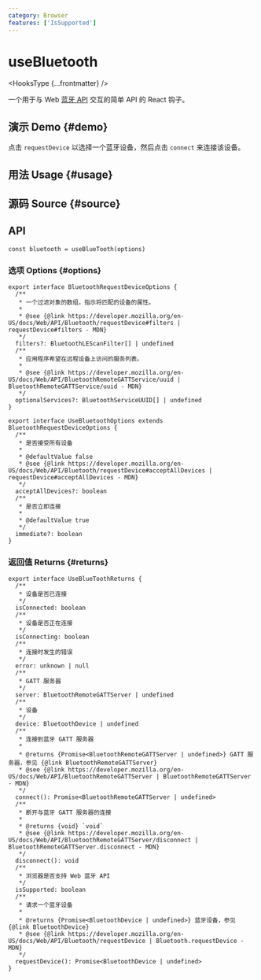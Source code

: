 ```yaml
---
category: Browser
features: ['IsSupported']
---
```


# useBluetooth


<HooksType {...frontmatter} />

一个用于与 Web [蓝牙 API](https://developer.mozilla.org/en-US/docs/Web/API/Web_Bluetooth_API) 交互的简单 API 的 React 钩子。

## 演示 Demo \{#demo}

点击 `requestDevice` 以选择一个蓝牙设备，然后点击 `connect` 来连接该设备。


<App />

## 用法 Usage \{#usage}



## 源码 Source \{#source}


<Source />

## API

```tsx
const bluetooth = useBlueTooth(options)
```

### 选项 Options \{#options}

```tsx
export interface BluetoothRequestDeviceOptions {
  /**
   * 一个过滤对象的数组，指示将匹配的设备的属性。
   *
   * @see {@link https://developer.mozilla.org/en-US/docs/Web/API/Bluetooth/requestDevice#filters | requestDevice#filters - MDN}
   */
  filters?: BluetoothLEScanFilter[] | undefined
  /**
   * 应用程序希望在远程设备上访问的服务列表。
   *
   * @see {@link https://developer.mozilla.org/en-US/docs/Web/API/BluetoothRemoteGATTService/uuid | BluetoothRemoteGATTService/uuid - MDN}
   */
  optionalServices?: BluetoothServiceUUID[] | undefined
}

export interface UseBluetoothOptions extends BluetoothRequestDeviceOptions {
  /**
   * 是否接受所有设备
   *
   * @defaultValue false
   * @see {@link https://developer.mozilla.org/en-US/docs/Web/API/Bluetooth/requestDevice#acceptAllDevices | requestDevice#acceptAllDevices - MDN}
   */
  acceptAllDevices?: boolean
  /**
   * 是否立即连接
   *
   * @defaultValue true
   */
  immediate?: boolean
}
```

### 返回值 Returns \{#returns}

```tsx
export interface UseBlueToothReturns {
  /**
   * 设备是否已连接
   */
  isConnected: boolean
  /**
   * 设备是否正在连接
   */
  isConnecting: boolean
  /**
   * 连接时发生的错误
   */
  error: unknown | null
  /**
   * GATT 服务器
   */
  server: BluetoothRemoteGATTServer | undefined
  /**
   * 设备
   */
  device: BluetoothDevice | undefined
  /**
   * 连接到蓝牙 GATT 服务器
   *
   * @returns {Promise<BluetoothRemoteGATTServer | undefined>} GATT 服务器，参见 {@link BluetoothRemoteGATTServer}
   * @see {@link https://developer.mozilla.org/en-US/docs/Web/API/BluetoothRemoteGATTServer | BluetoothRemoteGATTServer - MDN}
   */
  connect(): Promise<BluetoothRemoteGATTServer | undefined>
  /**
   * 断开与蓝牙 GATT 服务器的连接
   *
   * @returns {void} `void`
   * @see {@link https://developer.mozilla.org/en-US/docs/Web/API/BluetoothRemoteGATTServer/disconnect | BluetoothRemoteGATTServer.disconnect - MDN}
   */
  disconnect(): void
  /**
   * 浏览器是否支持 Web 蓝牙 API
   */
  isSupported: boolean
  /**
   * 请求一个蓝牙设备
   *
   * @returns {Promise<BluetoothDevice | undefined>} 蓝牙设备，参见 {@link BluetoothDevice}
   * @see {@link https://developer.mozilla.org/en-US/docs/Web/API/Bluetooth/requestDevice | Bluetooth.requestDevice - MDN}
   */
  requestDevice(): Promise<BluetoothDevice | undefined>
}
```
